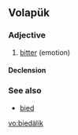 ==Volapük==

===Adjective===
{{head|vo|adjective}}

# [[bitter]] (emotion)

====Declension====
{{vo-decl-adj}}

===See also===
* [[bied]]

[[vo:biedälik]]